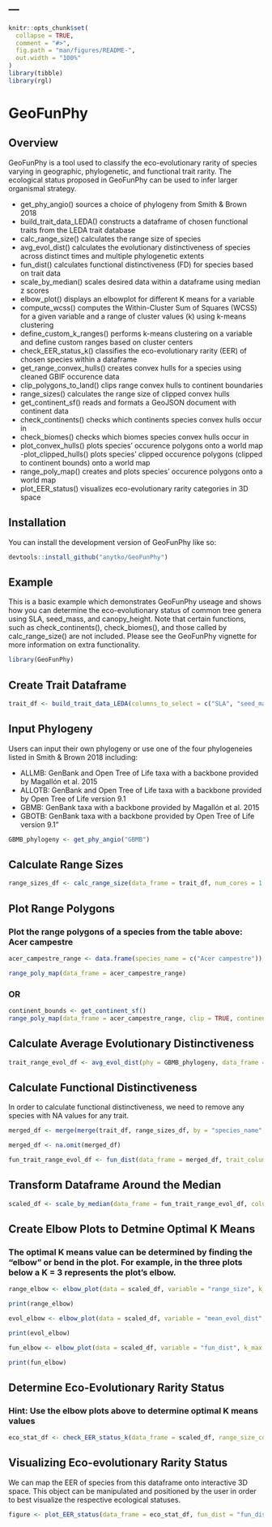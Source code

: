---
---

<!-- README.md is generated from README.Rmd. Please edit that file -->

```r
knitr::opts_chunk$set(
  collapse = TRUE,
  comment = "#>",
  fig.path = "man/figures/README-",
  out.width = "100%"
)
library(tibble)
library(rgl)
```

# GeoFunPhy

<!-- badges: start -->
<!-- badges: end -->

## Overview

GeoFunPhy is a tool used to classify the eco-evolutionary rarity of species
varying in geographic, phylogenetic, and functional trait rarity. The
ecological status proposed in GeoFunPhy can be used to infer larger
organismal strategy.

- get_phy_angio() sources a choice of phylogeny from Smith & Brown 2018
- build_trait_data_LEDA() constructs a dataframe of chosen functional traits from the LEDA trait database
- calc_range_size() calculates the range size of species
- avg_evol_dist() calculates the evolutionary distinctiveness of species
  across distinct times and multiple phylogenetic extents
- fun_dist() calculates functional distinctiveness (FD) for species
  based on trait data
- scale_by_median() scales desired data within a dataframe using median
  z scores
- elbow_plot() displays an elbowplot for different K means for a variable
- compute_wcss() computes the Within-Cluster Sum of Squares (WCSS) for a given variable and a range of cluster values (k) using k-means clustering
- define_custom_k_ranges() performs k-means clustering on a variable and define custom ranges based on cluster centers
- check_EER_status_k() classifies the eco-evolutionary rarity (EER) of chosen species
  within a dataframe
- get_range_convex_hulls() creates convex hulls for a species using cleaned GBIF occurence data
- clip_polygons_to_land() clips range convex hulls to continent boundaries
- range_sizes() calculates the range size of clipped convex hulls
- get_continent_sf() reads and formats a GeoJSON document with continent data
- check_continents() checks which continents species convex hulls occur in
- check_biomes() checks which biomes species convex hulls occur in
- plot_convex_hulls() plots species' occurence polygons onto a world map
-plot_clipped_hulls() plots species' clipped occurence polygons (clipped to continent bounds) onto a world map
- range_poly_map() creates and plots species' occurence polygons onto a world map 
- plot_EER_status() visualizes eco-evolutionary rarity categories in 3D space

## Installation

You can install the development version of GeoFunPhy like so:

``` r 
devtools::install_github("anytko/GeoFunPhy")
```

## Example

This is a basic example which demonstrates GeoFunPhy useage and shows how you can determine the eco-evolutionary status of common tree genera using SLA, seed_mass, and canopy_height. Note that certain functions, such as check_continents(), check_biomes(), and those called by calc_range_size() are not included. Please see the GeoFunPhy vignette for more information on extra functionality.

``` r
library(GeoFunPhy)
```

## Create Trait Dataframe
``` r
trait_df <- build_trait_data_LEDA(columns_to_select = c("SLA", "seed_mass", "canopy_height"), genera = c("Acer_", "Pinus_", "Fraxinus_", "Quercus_", "Tsuga_", "Ulmus", "Populus", "Betula_"))
```

## Input Phylogeny
Users can input their own phylogeny or use one of the four phylogeneies listed in Smith & Brown 2018 including: 

* ALLMB: GenBank and Open Tree of Life taxa with a backbone provided by Magallón et al. 2015
* ALLOTB: GenBank and Open Tree of Life taxa with a backbone provided by Open Tree of Life version 9.1
* GBMB: GenBank taxa with a backbone provided by Magallón et al. 2015
* GBOTB: GenBank taxa with a backbone provided by Open Tree of Life version 9.1"

``` r
GBMB_phylogeny <- get_phy_angio("GBMB")
```

## Calculate Range Sizes

``` r
range_sizes_df <- calc_range_size(data_frame = trait_df, num_cores = 1, gbif_limit = 2500)
```

## Plot Range Polygons
### Plot the range polygons of a species from the table above: Acer campestre
```r
acer_campestre_range <- data.frame(species_name = c("Acer campestre"))

range_poly_map(data_frame = acer_campestre_range)
```

### OR

```r
continent_bounds <- get_continent_sf()
range_poly_map(data_frame = acer_campestre_range, clip = TRUE, continent_sf = continent_bounds)

```

## Calculate Average Evolutionary Distinctiveness

``` r
trait_range_evol_df <- avg_evol_dist(phy = GBMB_phylogeny, data_frame = trait_df, num_cores = 6, time_slices = c(5, 10, 20, 35))
```

## Calculate Functional Distinctiveness
In order to calculate functional distinctiveness, we need to remove any species with NA values for any trait. 
``` r
merged_df <- merge(merge(trait_df, range_sizes_df, by = "species_name", all = TRUE), trait_range_evol_df, by = "species_name", all = TRUE)

merged_df <- na.omit(merged_df)
```

``` r
fun_trait_range_evol_df <- fun_dist(data_frame = merged_df, trait_columns = c("SLA", "seed_mass", "canopy_height"))
```

## Transform Dataframe Around the Median
``` r
scaled_df <- scale_by_median(data_frame = fun_trait_range_evol_df, columns_chosen = c("range_size", "mean_evol_dist"))

```

## Create Elbow Plots to Detmine Optimal K Means
### The optimal K means value can be determined by finding the "elbow" or bend in the plot. For example, in the three plots below a K = 3 represents the plot's elbow.

``` r
range_elbow <- elbow_plot(data = scaled_df, variable = "range_size", k_max = 10, ggplot = TRUE)

print(range_elbow)
```

``` r
evol_elbow <- elbow_plot(data = scaled_df, variable = "mean_evol_dist", k_max = 10, ggplot = TRUE)

print(evol_elbow)
```

``` r
fun_elbow <- elbow_plot(data = scaled_df, variable = "fun_dist", k_max = 10, ggplot = TRUE)

print(fun_elbow)
```


## Determine Eco-Evolutionary Rarity Status
### Hint: Use the elbow plots above to determine optimal K means values
``` r
eco_stat_df <- check_EER_status_k(data_frame = scaled_df, range_size_col = "range_size", mean_evol_dist_col = "mean_evol_dist", fun_dist_col = "fun_dist", range_size_k = 3, mean_evol_dist_k = 3, fun_dist_k = 3)
```


## Visualizing Eco-evolutionary Rarity Status 

We can map the EER of species from this dataframe onto interactive 3D space. This object can be manipulated and positioned by the user in order to best visualize the respective ecological statuses. 


``` r
figure <- plot_EER_status(data_frame = eco_stat_df, fun_dist = "fun_dist", evol_dist = "mean_evol_dist", range_size = "range_size")
```
